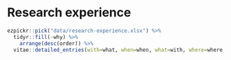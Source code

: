 # Research experience

```r
ezpickr::pick("data/research-experience.xlsx") %>%
  tidyr::fill(-why) %>%
    arrange(desc(order)) %>%
  vitae::detailed_entries(with=what, when=when, what=with, where=where, why=why)
```
